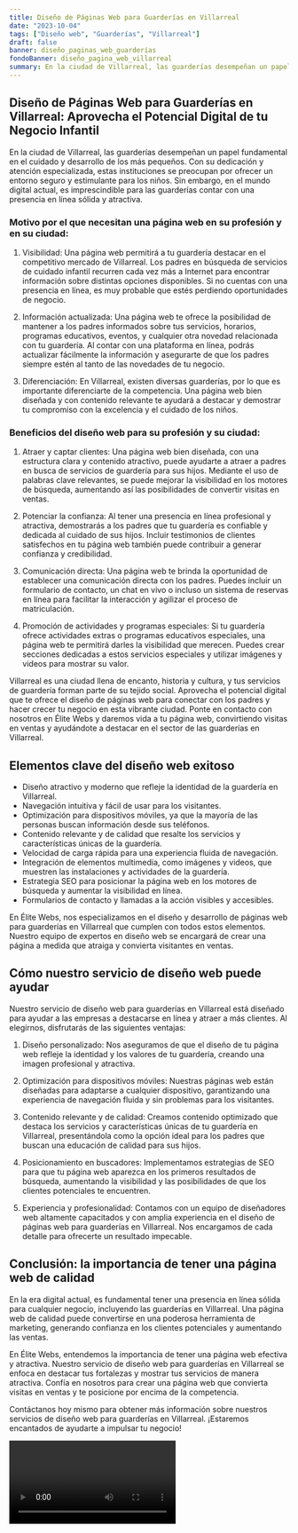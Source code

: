 ```yaml
---
title: Diseño de Páginas Web para Guarderías en Villarreal
date: "2023-10-04"
tags: ["Diseño web", "Guarderías", "Villarreal"]
draft: false
banner: diseño_paginas_web_guarderías
fondoBanner: diseño_pagina_web_villarreal
summary: En la ciudad de Villarreal, las guarderías desempeñan un papel fundamental en el cuidado y desarrollo de los más pequeños. Con su dedicación y atención especializada, estas instituciones se preocupan por ofrecer un entorno seguro y estimulante para los niños. Sin embargo, en el mundo digital actual, es imprescindible para las guarderías contar con una presencia en línea sólida y atractiva.
---
```



## Diseño de Páginas Web para Guarderías en Villarreal: Aprovecha el Potencial Digital de tu Negocio Infantil

En la ciudad de Villarreal, las guarderías desempeñan un papel fundamental en el cuidado y desarrollo de los más pequeños. Con su dedicación y atención especializada, estas instituciones se preocupan por ofrecer un entorno seguro y estimulante para los niños. Sin embargo, en el mundo digital actual, es imprescindible para las guarderías contar con una presencia en línea sólida y atractiva.

### Motivo por el que necesitan una página web en su profesión y en su ciudad:

1. Visibilidad: Una página web permitirá a tu guardería destacar en el competitivo mercado de Villarreal. Los padres en búsqueda de servicios de cuidado infantil recurren cada vez más a Internet para encontrar información sobre distintas opciones disponibles. Si no cuentas con una presencia en línea, es muy probable que estés perdiendo oportunidades de negocio.

2. Información actualizada: Una página web te ofrece la posibilidad de mantener a los padres informados sobre tus servicios, horarios, programas educativos, eventos, y cualquier otra novedad relacionada con tu guardería. Al contar con una plataforma en línea, podrás actualizar fácilmente la información y asegurarte de que los padres siempre estén al tanto de las novedades de tu negocio.

3. Diferenciación: En Villarreal, existen diversas guarderías, por lo que es importante diferenciarte de la competencia. Una página web bien diseñada y con contenido relevante te ayudará a destacar y demostrar tu compromiso con la excelencia y el cuidado de los niños.

### Beneficios del diseño web para su profesión y su ciudad:

1. Atraer y captar clientes: Una página web bien diseñada, con una estructura clara y contenido atractivo, puede ayudarte a atraer a padres en busca de servicios de guardería para sus hijos. Mediante el uso de palabras clave relevantes, se puede mejorar la visibilidad en los motores de búsqueda, aumentando así las posibilidades de convertir visitas en ventas.

2. Potenciar la confianza: Al tener una presencia en línea profesional y atractiva, demostrarás a los padres que tu guardería es confiable y dedicada al cuidado de sus hijos. Incluir testimonios de clientes satisfechos en tu página web también puede contribuir a generar confianza y credibilidad.

3. Comunicación directa: Una página web te brinda la oportunidad de establecer una comunicación directa con los padres. Puedes incluir un formulario de contacto, un chat en vivo o incluso un sistema de reservas en línea para facilitar la interacción y agilizar el proceso de matriculación.

4. Promoción de actividades y programas especiales: Si tu guardería ofrece actividades extras o programas educativos especiales, una página web te permitirá darles la visibilidad que merecen. Puedes crear secciones dedicadas a estos servicios especiales y utilizar imágenes y videos para mostrar su valor.

Villarreal es una ciudad llena de encanto, historia y cultura, y tus servicios de guardería forman parte de su tejido social. Aprovecha el potencial digital que te ofrece el diseño de páginas web para conectar con los padres y hacer crecer tu negocio en esta vibrante ciudad. Ponte en contacto con nosotros en Élite Webs y daremos vida a tu página web, convirtiendo visitas en ventas y ayudándote a destacar en el sector de las guarderías en Villarreal.

<GifSeo />

<Cta />

## Elementos clave del diseño web exitoso

- Diseño atractivo y moderno que refleje la identidad de la guardería en Villarreal.
- Navegación intuitiva y fácil de usar para los visitantes.
- Optimización para dispositivos móviles, ya que la mayoría de las personas buscan información desde sus teléfonos.
- Contenido relevante y de calidad que resalte los servicios y características únicas de la guardería.
- Velocidad de carga rápida para una experiencia fluida de navegación.
- Integración de elementos multimedia, como imágenes y videos, que muestren las instalaciones y actividades de la guardería.
- Estrategia SEO para posicionar la página web en los motores de búsqueda y aumentar la visibilidad en línea.
- Formularios de contacto y llamadas a la acción visibles y accesibles.

En Élite Webs, nos especializamos en el diseño y desarrollo de páginas web para guarderías en Villarreal que cumplen con todos estos elementos. Nuestro equipo de expertos en diseño web se encargará de crear una página a medida que atraiga y convierta visitantes en ventas.

## Cómo nuestro servicio de diseño web puede ayudar

Nuestro servicio de diseño web para guarderías en Villarreal está diseñado para ayudar a las empresas a destacarse en línea y atraer a más clientes. Al elegirnos, disfrutarás de las siguientes ventajas:

1. Diseño personalizado: Nos aseguramos de que el diseño de tu página web refleje la identidad y los valores de tu guardería, creando una imagen profesional y atractiva.

2. Optimización para dispositivos móviles: Nuestras páginas web están diseñadas para adaptarse a cualquier dispositivo, garantizando una experiencia de navegación fluida y sin problemas para los visitantes.

3. Contenido relevante y de calidad: Creamos contenido optimizado que destaca los servicios y características únicas de tu guardería en Villarreal, presentándola como la opción ideal para los padres que buscan una educación de calidad para sus hijos.

4. Posicionamiento en buscadores: Implementamos estrategias de SEO para que tu página web aparezca en los primeros resultados de búsqueda, aumentando la visibilidad y las posibilidades de que los clientes potenciales te encuentren.

5. Experiencia y profesionalidad: Contamos con un equipo de diseñadores web altamente capacitados y con amplia experiencia en el diseño de páginas web para guarderías en Villarreal. Nos encargamos de cada detalle para ofrecerte un resultado impecable.

## Conclusión: la importancia de tener una página web de calidad

En la era digital actual, es fundamental tener una presencia en línea sólida para cualquier negocio, incluyendo las guarderías en Villarreal. Una página web de calidad puede convertirse en una poderosa herramienta de marketing, generando confianza en los clientes potenciales y aumentando las ventas.

En Élite Webs, entendemos la importancia de tener una página web efectiva y atractiva. Nuestro servicio de diseño web para guarderías en Villarreal se enfoca en destacar tus fortalezas y mostrar tus servicios de manera atractiva. Confía en nosotros para crear una página web que convierta visitas en ventas y te posicione por encima de la competencia.

Contáctanos hoy mismo para obtener más información sobre nuestros servicios de diseño web para guarderías en Villarreal. ¡Estaremos encantados de ayudarte a impulsar tu negocio!

<Video />

<CtaBot job="Guarderías" city="Villarreal" />

<Gmaps query="Villarreal+españa+maps" />
